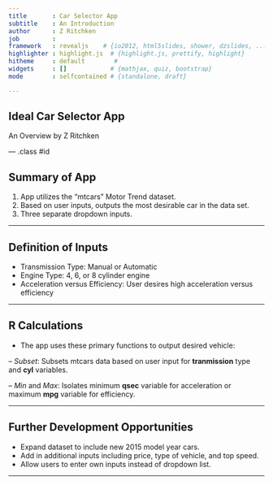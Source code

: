 ```yaml
---
title       : Car Selector App 
subtitle    : An Introduction
author      : Z Ritchken
job         : 
framework   : revealjs    # {io2012, html5slides, shower, dzslides, ...}
highlighter : highlight.js  # {highlight.js, prettify, highlight}
hitheme     : default        # 
widgets     : []            # {mathjax, quiz, bootstrap}
mode        : selfcontained # {standalone, draft}

---
```


## Ideal Car Selector App

An Overview
by Z Ritchken


--- .class #id 

## Summary of App

1. App utilizes the "mtcars" Motor Trend dataset.
2. Based on user inputs, outputs the most desirable car in the data set.
3. Three separate dropdown inputs.

---

## Definition of Inputs

 - Transmission Type: Manual or Automatic
 - Engine Type: 4, 6, or 8 cylinder engine
 - Acceleration versus Efficiency: User desires high acceleration versus efficiency

---

## R Calculations

 - The app uses these primary functions to output desired vehicle:
 
-- *Subset*: Subsets mtcars data based on user input for **tranmission** type and **cyl** variables. 

-- *Min* and *Max*: Isolates minimum **qsec** variable for acceleration or maximum **mpg** variable    for efficiency.

---

## Further Development Opportunities

 - Expand dataset to include new 2015 model year cars.
 - Add in additional inputs including price, type of vehicle, and top speed.
 - Allow users to enter own inputs instead of dropdown list.
 
---


